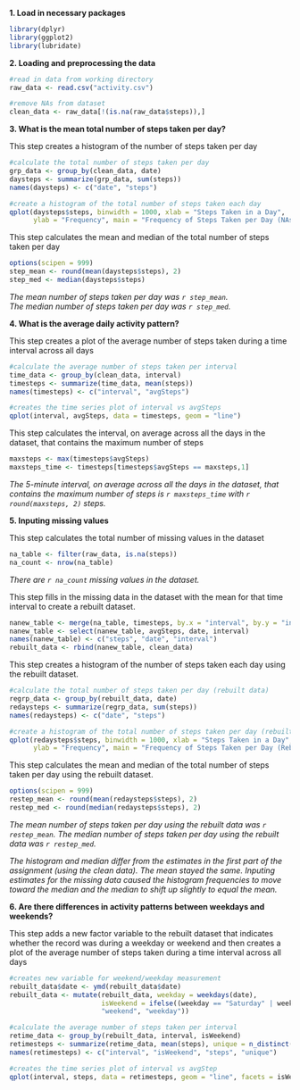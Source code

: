 **1. Load in necessary packages**
```r
library(dplyr)
library(ggplot2)
library(lubridate)
```

**2. Loading and preprocessing the data**
```r
#read in data from working directory
raw_data <- read.csv("activity.csv")

#remove NAs from dataset
clean_data <- raw_data[!(is.na(raw_data$steps)),]
```


**3. What is the mean total number of steps taken per day?** 

This step creates a histogram of the number of steps taken per day
```r
#calculate the total number of steps taken per day
grp_data <- group_by(clean_data, date)
daysteps <- summarize(grp_data, sum(steps))
names(daysteps) <- c("date", "steps")

#create a histogram of the total number of steps taken each day
qplot(daysteps$steps, binwidth = 1000, xlab = "Steps Taken in a Day",
      ylab = "Frequency", main = "Frequency of Steps Taken per Day (NAs Removed)")

```

This step calculates the mean and median of the total number of steps taken per day
```r
options(scipen = 999)
step_mean <- round(mean(daysteps$steps), 2)
step_med <- median(daysteps$steps)
```

*The mean number of steps taken per day was `r step_mean`.*  
*The median number of steps taken per day was `r step_med`.*  


**4. What is the average daily activity pattern?**

This step creates a plot of the average number of steps taken during a time interval across all days
```r
#calculate the average number of steps taken per interval
time_data <- group_by(clean_data, interval)
timesteps <- summarize(time_data, mean(steps))
names(timesteps) <- c("interval", "avgSteps")

#creates the time series plot of interval vs avgSteps
qplot(interval, avgSteps, data = timesteps, geom = "line")
```

This step calculates the interval, on average across all the days in the dataset, that contains the maximum number of steps
```r
maxsteps <- max(timesteps$avgSteps)
maxsteps_time <- timesteps[timesteps$avgSteps == maxsteps,1]
```

*The 5-minute interval, on average across all the days in the dataset, that contains the maximum number of steps is `r maxsteps_time` with `r round(maxsteps, 2)` steps.*  


**5. Inputing missing values**

This step calculates the total number of missing values in the dataset
```r
na_table <- filter(raw_data, is.na(steps))
na_count <- nrow(na_table)
```

*There are `r na_count` missing values in the dataset.*  

This step fills in the missing data in the dataset with the mean for that time interval to create a rebuilt dataset.
```r
nanew_table <- merge(na_table, timesteps, by.x = "interval", by.y = "interval")
nanew_table <- select(nanew_table, avgSteps, date, interval)
names(nanew_table) <- c("steps", "date", "interval")
rebuilt_data <- rbind(nanew_table, clean_data)
```

This step creates a histogram of the number of steps taken each day using the rebuilt dataset.
```r
#calculate the total number of steps taken per day (rebuilt data)
regrp_data <- group_by(rebuilt_data, date)
redaysteps <- summarize(regrp_data, sum(steps))
names(redaysteps) <- c("date", "steps")

#create a histogram of the total number of steps taken per day (rebuilt data)
qplot(redaysteps$steps, binwidth = 1000, xlab = "Steps Taken in a Day",
      ylab = "Frequency", main = "Frequency of Steps Taken per Day (Rebuilt Data)")
```

This step calculates the mean and median of the total number of steps taken per day using the rebuilt dataset.

```r
options(scipen = 999)
restep_mean <- round(mean(redaysteps$steps), 2)
restep_med <- round(median(redaysteps$steps), 2)
```

*The mean number of steps taken per day using the rebuilt data was `r restep_mean`.*
*The median number of steps taken per day using the rebuilt data was `r restep_med`.*

*The histogram and median differ from the estimates in the first part of the assignment (using the clean data).  The mean stayed the same.  Inputing estimates for the missing data caused the histogram frequencies to move toward the median and the median to shift up slightly to equal the mean.*  


**6. Are there differences in activity patterns between weekdays and weekends?**  

This step adds a new factor variable to the rebuilt dataset that indicates whether the record was during a weekday or weekend and then creates a plot of the average number of steps taken during a time interval across all days
```r
#creates new variable for weekend/weekday measurement
rebuilt_data$date <- ymd(rebuilt_data$date)
rebuilt_data <- mutate(rebuilt_data, weekday = weekdays(date), 
                       isWeekend = ifelse((weekday == "Saturday" | weekday == "Sunday"),
                       "weekend", "weekday"))

#calculate the average number of steps taken per interval
retime_data <- group_by(rebuilt_data, interval, isWeekend)
retimesteps <- summarize(retime_data, mean(steps), unique = n_distinct(isWeekend))
names(retimesteps) <- c("interval", "isWeekend", "steps", "unique")

#creates the time series plot of interval vs avgStep
qplot(interval, steps, data = retimesteps, geom = "line", facets = isWeekend ~ .)
```